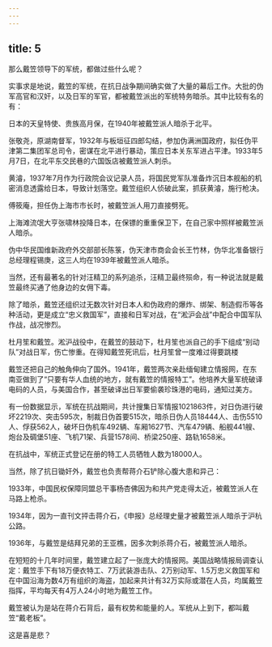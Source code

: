 ```yaml
---
---
---
```

title: 5
---



那么戴笠领导下的军统，都做过些什么呢？

实事求是地说，戴笠的军统，在抗日战争期间确实做了大量的幕后工作。大批的伪军高官和汉奸，以及日军的军官，都被戴笠派出的军统特务暗杀。其中比较有名的有：

日本的天皇特使、贵族高月保，在1940年被戴笠派人暗杀于北平。

张敬尧，原湖南督军，1932年与板垣征四郎勾结，参加伪满洲国政府，拟任伪平津第二集团军总司令，密谋在北平进行暴动，策应日本关东军进占平津。1933年5月7日，在北平东交民巷的六国饭店被戴笠派人刺杀。

黄濬，1937年7月作为行政院会议记录人员，将国民党军队准备炸沉日本舰船的机密消息透露给日本，导致计划落空。戴笠组织人侦破此案，抓获黄濬，施行枪决。

傅筱庵，担任伪上海市市长时，被戴笠派人用刀直接劈死。

上海滩流氓大亨张啸林投降日本，在保镖的重重保卫下，在自己家中照样被戴笠派人暗杀。

伪中华民国维新政府外交部部长陈箓，伪天津市商会会长王竹林，伪华北准备银行总经理程锡庚，这三人均在1939年被戴笠派人暗杀。

当然，还有最著名的针对汪精卫的系列追杀，汪精卫最终殒命，有一种说法就是戴笠最终买通了他身边的女佣下毒。

除了暗杀，戴笠还组织过无数次针对日本人和伪政府的爆炸、绑架、制造假币等各种活动，更是成立“忠义救国军”，直接和日军对战，在“淞沪会战”中配合中国军队作战，战况惨烈。

杜月笙和戴笠。淞沪战役中，在戴笠的鼓动下，杜月笙也派自己的手下组成“别动队”对战日军，伤亡惨重。在得知戴笠死讯后，杜月笙曾一度难过得要跳楼



戴笠还把自己的触角伸向了国外。1941年，戴笠两次亲赴缅甸建立情报网，在东南亚做到了“只要有华人血统的地方，就有戴笠的情报特工”。他培养大量军统破译电码的人员，与美国合作，甚至破译出日军要偷袭珍珠港的电码，通知过美方。

有一份数据显示，军统在抗战期间，共计搜集日军情报1021863件，对日伪进行破坏2219次、突击595次，制裁日伪首要515次，暗杀日伪人员18444人、击伤5510人、俘获562人，破坏日伪机车492辆、车厢1627节、汽车479辆、船舰441艘、炮台及碉堡51座、飞机71架、兵营1578间、桥梁250座、路轨1658米。

在抗战中，军统正式登记在册的特工人员牺牲人数为18000人。

当然，除了抗日锄奸外，戴笠也负责帮蒋介石铲除心腹大患和异己：

1933年，中国民权保障同盟总干事杨杏佛因为和共产党走得太近，被戴笠派人在马路上枪杀。

1934年，因为一直刊文抨击蒋介石，《申报》总经理史量才被戴笠派人暗杀于沪杭公路。

1936年，与戴笠是结拜兄弟的王亚樵，因多次刺杀蒋介石，被戴笠派人暗杀。

在短短的十几年时间里，戴笠建立起了一张庞大的情报网。美国战略情报局调查认定：戴笠手下有18万便衣特工、7万武装游击队、2万别动军、1.5万忠义救国军和在中国沿海为数4万有组织的海盗，加起来共计有32万实际或潜在人员，均属戴笠指挥，平均每天有4万人24小时地为戴笠工作。

戴笠被认为是站在蒋介石背后，最有权势和能量的人。军统从上到下，都叫戴笠“戴老板”。

这是喜是悲？